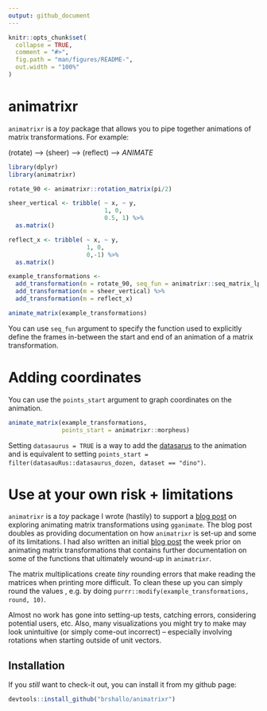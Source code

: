 ```yaml
---
output: github_document
---
```


<!-- README.md is generated from README.Rmd. Please edit that file -->

```r
knitr::opts_chunk$set(
  collapse = TRUE,
  comment = "#>",
  fig.path = "man/figures/README-",
  out.width = "100%"
)
```
# animatrixr

`animatrixr` is a *toy* package that allows you to pipe together animations of matrix transformations. For example: 

(rotate) --> (sheer) --> (reflect) --> *ANIMATE*

```r
library(dplyr)
library(animatrixr)

rotate_90 <- animatrixr::rotation_matrix(pi/2)

sheer_vertical <- tribble( ~ x, ~ y,
                           1, 0,
                           0.5, 1) %>%
  as.matrix()

reflect_x <- tribble( ~ x, ~ y,
                      1, 0,
                      0,-1) %>%
  as.matrix() 

example_transformations <-
  add_transformation(m = rotate_90, seq_fun = animatrixr::seq_matrix_lp) %>%
  add_transformation(m = sheer_vertical) %>%
  add_transformation(m = reflect_x)

animate_matrix(example_transformations)
```

You can use `seq_fun` argument to specify the function used to explicitly define the frames in-between the start and end of an animation of a matrix transformation.

# Adding coordinates

You can use the `points_start` argument to graph coordinates on the animation.

```r
animate_matrix(example_transformations,
               points_start = animatrixr::morpheus)
```

Setting `datasaurus = TRUE` is a way to add the [datasarus](https://github.com/lockedata/datasauRus) to the animation and is equivalent to setting `points_start = filter(datasauRus::datasaurus_dozen, dataset == "dino")`.

# Use at your own risk + limitations

`animatrixr` is a *toy* package I wrote (hastily) to support a [blog post](https://www.bryanshalloway.com/2020/02/24/animatrixr-visualizing-matrix-transformations-pt-2/) on exploring animating matrix transformations using `gganimate`. The blog post doubles as providing documentation on how `animatrixr` is set-up and some of its limitations. I had also written an initial [blog post](https://www.bryanshalloway.com/2020/02/20/visualizing-matrix-transformations-with-gganimate/) the week prior on animating matrix transformations that contains further documentation on some of the functions that ultimately wound-up in `animatrixr`.

The matrix multiplications create *tiny* rounding errors that make reading the matrices when printing more difficult. To clean these up you can simply round the values , e.g. by doing `purrr::modify(example_transformations, round, 10)`.

Almost no work has gone into setting-up tests, catching errors, considering potential users, etc. Also, many visualizations you might try to make may look unintuitive (or simply come-out incorrect) -- especially involving rotations when starting outside of unit vectors.

## Installation

If you *still* want to check-it out, you can install it from my github page:

```r
devtools::install_github("brshallo/animatrixr")
```
